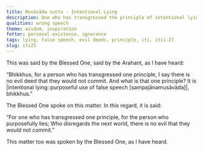 ```yaml
---
title: Musāvāda sutta - Intentional Lying
description: One who has transgressed the principle of intentional lying is capable of committing any evil deed.
qualities: wrong speech
theme: wisdom, inspiration
fetter: personal existence, ignorance
tags: lying, false speech, evil deeds, principle, iti, iti1-27
slug: iti25
---
```


This was said by the Blessed One, said by the Arahant, as I have heard:

“Bhikkhus, for a person who has transgressed one principle, I say there is no evil deed that they would not commit. And what is that one principle? It is |intentional lying::purposeful use of false speech [sampajānamusāvāda]|, bhikkhus.”

The Blessed One spoke on this matter. In this regard, it is said:

“For one who has transgressed one principle,
for the person who purposefully lies;
Who disregards the next world,
there is no evil that they would not commit.”

This matter too was spoken by the Blessed One, as I have heard.